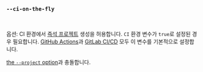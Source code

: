 ### `--ci-on-the-fly`

<br />

옵션: CI 환경에서 [즉석 프로젝트][on the fly projects] 생성을 허용합니다.
`CI` 환경 변수가 `true`로 설정된 경우 필요합니다.
[GitHub Actions][github actions]과 [GitLab CI/CD][gitlab ci] 모두 이 변수를 기본적으로 설정합니다.

[the `--project` option][project option]과 충돌합니다.

[project option]: #--project-project

[on the fly projects]: /ko/docs/how-to/claim/#on-the-fly-projects

[github actions]: https://docs.github.com/ko/actions/reference/workflows-and-actions/variables#default-environment-variables
[gitlab ci]: https://docs.gitlab.com/ci/variables/predefined_variables/#predefined-variables